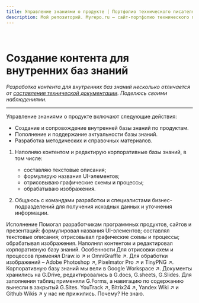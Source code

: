 ```yaml
---
title: Управление знаниями о продукте | Портфолио технического писателя
description: Мой репозиторий. Myrepo.ru – сайт-портфолио технического писателя
---
```



<br />

# Создание контента для внутренних баз знаний

*Разработка контента для внутренних баз знаний несколько отличается от [составления технической документации](./software-documentation-development). Поделюсь своими наблюдениями.*

---

Управление знаниями о продукте включают следующие действия:
- Создание и сопровождение внутренней базы знаний по продуктам.
- Пополнение и поддержание актуальности базы знаний.
- Разработка методических и справочных материалов.



1. Наполняю контентом и редактирую корпоративные базы знаний, в том числе:
	- составляю текстовые описания;
	- формулирую названия UI-элементов;
	- отрисовываю графические схемы и процессы;
	- обрабатываю изображения.  

2. Общаюсь с командами разработки и специалистами бизнес-подразделений для получения исходных данных и уточнения информации.


Исполнение
Помогал разработчикам программных продуктов, сайтов и презентаций:
формулировал названия UI-элементов;
составлял текстовые описания;
отрисовывал графические схемы и процессы;
обрабатывал изображения.
Наполнял контентом и редактировал корпоративную базу знаний.
Особенности
Для отрисовки схем и процессов применял Draw.io ↗ и OmniGraffle ↗. Для обработки изображений – Adobe Photoshop ↗, Pixelmator Pro ↗ и TinyPNG ↗.
Корпоративную базу знаний мы вели в Google Workspace ↗. Документы хранились на G.Drive, редактировались в G.docs, G.sheets, G.Slides. Для заполнения таблиц применяли G.Forms, а навигацию по содержанию вынесли в закрытый G.Sites.
YouTrack ↗, Bitrix24 ↗, Yandex Wiki ↗ и Github Wikis ↗ у нас не прижились. Почему? Не знаю.
